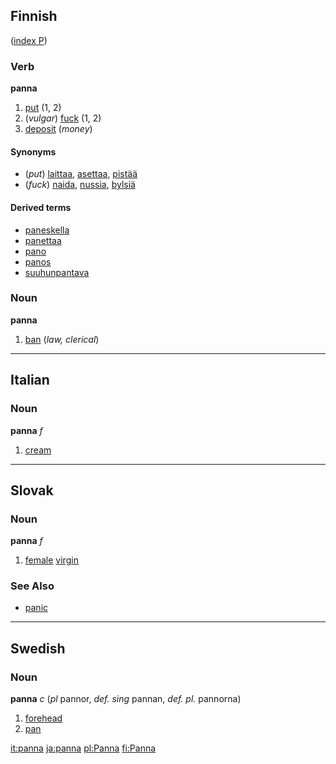 ==Finnish==
([[Wiktionary:Finnish_index_p|index P]])

===Verb===
'''panna'''

# [[put]] (1, 2)
# (''vulgar'') [[fuck#Verb|fuck]] (1, 2)
# [[deposit]] (''money'')

====Synonyms====
*(''put'') [[laittaa]], [[asettaa]], [[pistää]]
*(''fuck'') [[naida]], [[nussia]], [[bylsiä]]

====Derived terms====
*[[paneskella]]
*[[panettaa]]
*[[pano]]
*[[panos]]
*[[suuhunpantava]]

===Noun===
'''panna'''
# [[ban]] (''law, clerical'')

------

==Italian==

===Noun===
'''panna''' ''f''
# [[cream]]

------

==Slovak==

===Noun===
'''panna''' ''f''

# [[female]] [[virgin]]

===See Also===
*[[panic]]

------

==Swedish==

===Noun===
'''panna''' ''c'' (''pl'' pannor, ''def. sing'' pannan, ''def. pl.'' pannorna)

#[[forehead]]
#[[pan]]

[[it:panna]]
[[ja:panna]]
[[pl:Panna]]
[[fi:Panna]]